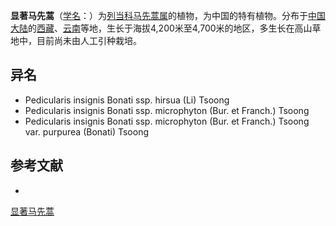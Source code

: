 {{Speciesbox
| name = 显著马先蒿
| status = 
| status_system = 
| image =
| genus = Pedicularis
| species = insignis
| authority = Bonati
}}

'''显著马先蒿'''（[[学名|学名]]：{{lang|la|''Pedicularis insignis''}}）为[[列当科|列当科]][[马先蒿属|马先蒿属]]的植物，为中国的特有植物。分布于[[中国大陆|中国大陆]]的[[西藏|西藏]]、[[云南|云南]]等地，生长于海拔4,200米至4,700米的地区，多生长在高山草地中，目前尚未由人工引种栽培。

== 异名 ==
* Pedicularis insignis Bonati ssp. hirsua (Li) Tsoong
* Pedicularis insignis Bonati ssp. microphyton (Bur. et Franch.) Tsoong
* Pedicularis insignis Bonati ssp. microphyton (Bur. et Franch.) Tsoong var. purpurea (Bonati) Tsoong

== 参考文献 ==
<div class="references-small">
* {{cite web| url =http://www.bioinfo.cn/db05/KmzwSpecies.php?action=view&id=21321| title =显著马先蒿| work =《中国高等植物数据库全库》| publisher =中国科学院微生物研究所| author =昆明植物研究所| accessdate =2009-02-25| deadurl =yes| archiveurl =https://web.archive.org/web/20160305035917/http://www.bioinfo.cn/db05/KmzwSpecies.php?action=view&id=21321| archivedate =2016-03-05}}
</div>
{{Taxonbar|from=Q11089163}}

[[Category:马先蒿属|显著马先蒿]]


{{植物小作品}}